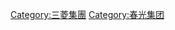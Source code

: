 {{Commons category}}
{{Category main}}
[[Category:三菱集團|Category:三菱集團]]
[[Category:春光集团|Category:春光集团]]